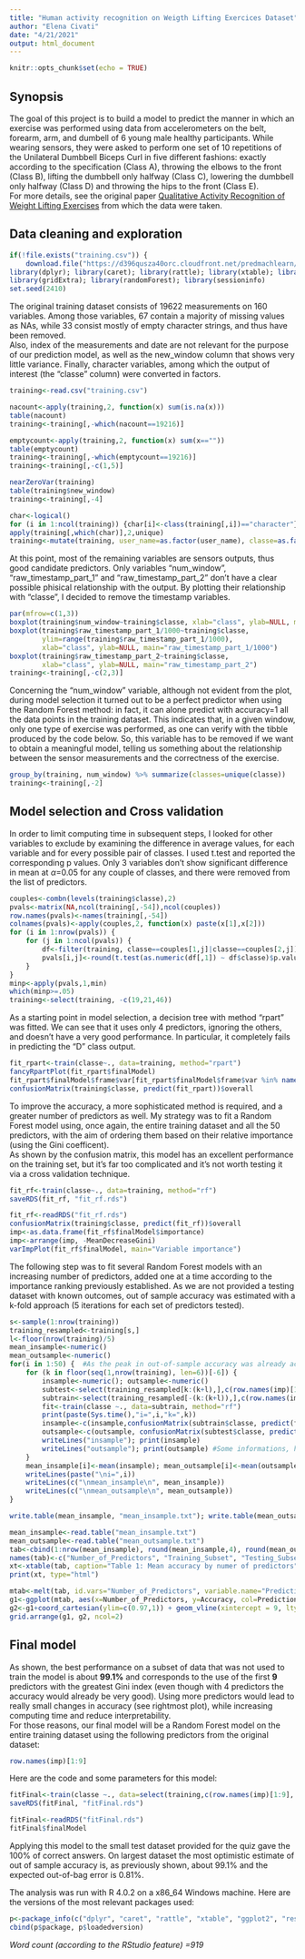 ```yaml
---
title: "Human activity recognition on Weigth Lifting Exercices Dataset"
author: "Elena Civati"
date: "4/21/2021"
output: html_document
---
```


```r
knitr::opts_chunk$set(echo = TRUE)
```
## Synopsis

The goal of this project is to build a model to predict the manner in which an exercise was performed using data from accelerometers on the belt, forearm, arm, and dumbell of 6 young male healthy participants. While wearing sensors, they were asked to perform one set of 10 repetitions of the Unilateral Dumbbell Biceps Curl in five different fashions: exactly according to the specification (Class A), throwing the elbows to the front (Class B), lifting the dumbbell only halfway (Class C), lowering the dumbbell only halfway (Class D) and throwing the hips to the front (Class E).  
For more details, see the original paper [Qualitative Activity Recognition of Weight Lifting Exercises](http://groupware.les.inf.puc-rio.br/work.jsf?p1=11201) from which the data were taken.  

## Data cleaning and exploration

```r
if(!file.exists("training.csv")) {
    download.file("https://d396qusza40orc.cloudfront.net/predmachlearn/pml-training.csv", "training.csv")}
library(dplyr); library(caret); library(rattle); library(xtable); library(ggplot2); library(reshape2)
library(gridExtra); library(randomForest); library(sessioninfo)
set.seed(2410)
```
The original training dataset consists of 19622 measurements on 160 variables. Among those variables, 67 contain a majority of missing values as NAs, while 33 consist mostly of empty character strings, and thus have been removed.  
Also, index of the measurements and date are not relevant for the purpose of our prediction model, as well as the new_window column that shows very little variance.
Finally, character variables, among which the output of interest (the "classe" column) were converted in factors.

```r
training<-read.csv("training.csv")

nacount<-apply(training,2, function(x) sum(is.na(x)))
table(nacount)
training<-training[,-which(nacount==19216)]

emptycount<-apply(training,2, function(x) sum(x==""))
table(emptycount)
training<-training[,-which(emptycount==19216)]
training<-training[,-c(1,5)]

nearZeroVar(training)
table(training$new_window)
training<-training[,-4]

char<-logical()
for (i in 1:ncol(training)) {char[i]<-class(training[,i])=="character"}
apply(training[,which(char)],2,unique)
training<-mutate(training, user_name=as.factor(user_name), classe=as.factor(classe))
```

At this point, most of the remaining variables are sensors outputs, thus good candidate predictors. Only variables "num_window", "raw_timestamp_part_1" and "raw_timestamp_part_2" don't have a clear possible phisical relationship with the output. By plotting their relationship with "classe", I decided to remove the timestamp variables.  
```r
par(mfrow=c(1,3))
boxplot(training$num_window~training$classe, xlab="class", ylab=NULL, main="num_window")
boxplot(training$raw_timestamp_part_1/1000~training$classe, 
        ylim=range(training$raw_timestamp_part_1/1000),
        xlab="class", ylab=NULL, main="raw_timestamp_part_1/1000")
boxplot(training$raw_timestamp_part_2~training$classe,
        xlab="class", ylab=NULL, main="raw_timestamp_part_2")
training<-training[,-c(2,3)]
```
Concerning the "num_window" variable, although not evident from the plot, during model selection it turned out to be a perfect predictor when using the Random Forest method: in fact, it can alone predict with accuracy=1 all the data points in the training dataset. This indicates that, in a given window, only one type of exercise was performed, as one can verify with the tibble produced by the code below. So, this variable has to be removed if we want to obtain a meaningful model, telling us something about the relationship between the sensor measurements and the correctness of the exercise. 

```r
group_by(training, num_window) %>% summarize(classes=unique(classe))
training<-training[,-2]
```


## Model selection and Cross validation

In order to limit computing time in subsequent steps, I looked for other variables to exclude by examining the difference in average values, for each variable and for every possible pair of classes. I used t.test and reported the corresponding p values. Only 3 variables don't show significant difference in mean at $\alpha$=0.05 for any couple of classes, and there were removed from the list of predictors.

```r
couples<-combn(levels(training$classe),2)
pvals<-matrix(NA,ncol(training[,-54]),ncol(couples))
row.names(pvals)<-names(training[,-54])
colnames(pvals)<-apply(couples,2, function(x) paste(x[1],x[2]))
for (i in 1:nrow(pvals)) {
    for (j in 1:ncol(pvals)) {
        df<-filter(training, classe==couples[1,j]|classe==couples[2,j])[,c(i,54)]
        pvals[i,j]<-round(t.test(as.numeric(df[,1]) ~ df$classe)$p.value,3)
    }
}
minp<-apply(pvals,1,min)
which(minp>=.05)
training<-select(training, -c(19,21,46))
```

As  a starting point in model selection, a decision tree with method "rpart" was fitted. We can see that it uses only 4 predictors, ignoring the others, and doesn't have a very good performance. In particular, it completely fails in predicting the "D" class output.
```r
fit_rpart<-train(classe~., data=training, method="rpart")
fancyRpartPlot(fit_rpart$finalModel)
fit_rpart$finalModel$frame$var[fit_rpart$finalModel$frame$var %in% names(training)]
confusionMatrix(training$classe, predict(fit_rpart))$overall
``` 

To improve the accuracy, a more sophisticated method is required, and a greater number of predictors as well. My strategy was to fit a Random Forest model using, once again, the entire training dataset and all the 50 predictors, with the aim of ordering them based on their relative importance (using the Gini coefficent).  
As shown by the confusion matrix, this model has an excellent performance on the training set, but it's far too complicated and it's not worth testing it via a cross validation technique.
```r
fit_rf<-train(classe~., data=training, method="rf")
saveRDS(fit_rf, "fit_rf.rds")
```

``` r
fit_rf<-readRDS("fit_rf.rds")
confusionMatrix(training$classe, predict(fit_rf))$overall
imp<-as.data.frame(fit_rf$finalModel$importance)
imp<-arrange(imp, -MeanDecreaseGini)
varImpPlot(fit_rf$finalModel, main="Variable importance")

```
The following step was to fit several Random Forest models with an increasing number of predictors, added one at a time according to the importance ranking previously established.
As we are not provided a testing dataset with known outcomes, out of sample accuracy was estimated with a k-fold approach (5 iterations for each set of predictors tested).
```r
s<-sample(1:nrow(training))
training_resampled<-training[s,]
l<-floor(nrow(training)/5)
mean_insample<-numeric()
mean_outsample<-numeric()
for(i in 1:50) {  #As the peak in out-of-sample accuracy was already achieved, the loop was interrupted at i=12 (after 13hrs of computation)
    for (k in floor(seq(1,nrow(training), len=6))[-6]) {
        insample<-numeric(); outsample<-numeric()
        subtest<-select(training_resampled[k:(k+l),],c(row.names(imp)[1:i], classe))
        subtrain<-select(training_resampled[-(k:(k+l)),],c(row.names(imp)[1:i], classe))
        fit<-train(classe ~., data=subtrain, method="rf")
        print(paste(Sys.time(),"i=",i,"k=",k)) 
        insample<-c(insample,confusionMatrix(subtrain$classe, predict(fit))$overall[1])
        outsample<-c(outsample, confusionMatrix(subtest$classe, predict(fit, subtest))$overall[1])
        writeLines("insample"); print(insample)
        writeLines("outsample"); print(outsample) #Some informations, here not shown, were printed out at the end of each loop, in order to supervise computation
    }
    mean_insample[i]<-mean(insample); mean_outsample[i]<-mean(outsample)
    writeLines(paste("\ni=",i))
    writeLines(c("\nmean_insample\n", mean_insample))
    writeLines(c("\nmean_outsample\n", mean_outsample))
}
```

``` r
write.table(mean_insample, "mean_insample.txt"); write.table(mean_outsample, "mean_outsample.txt")
```

```r
mean_insample<-read.table("mean_insample.txt")
mean_outsample<-read.table("mean_outsample.txt")
tab<-cbind(1:nrow(mean_insample), round(mean_insample,4), round(mean_outsample,4))
names(tab)<-c("Number_of_Predictors", "Training_Subset", "Testing_Subset")
xt<-xtable(tab, caption="Table 1: Mean accuracy by numer of predictors", digits=4)
print(xt, type="html")
```


```r
mtab<-melt(tab, id.vars="Number_of_Predictors", variable.name="Predictions_on", value.name="Accuracy")
g1<-ggplot(mtab, aes(x=Number_of_Predictors, y=Accuracy, col=Predictions_on))+ geom_line()+geom_point(pch=19, col=rep(1:12,2), cex=2)+ geom_hline(yintercept=1)+ scale_x_continuous(breaks=1:12)+ ylab("Accuracy %")
g2<-g1+coord_cartesian(ylim=c(0.97,1)) + geom_vline(xintercept = 9, lty=2)+ ggtitle(NULL, "Zoom")
grid.arrange(g1, g2, ncol=2)
```


## Final model

As shown, the best performance on a subset of data that was not used to train the model is about **99.1%** and corresponds to the use of the first **9** predictors with the greatest Gini index (even though with 4 predictors the accuracy would already be very good). Using more predictors would lead to really small changes in accuracy (see rightmost plot), while increasing computing time and reduce interpretability.  
For those reasons, our final model will be a Random Forest model on the entire training dataset using the following predictors from the original dataset:
```r
row.names(imp)[1:9]
```
Here are the code and some parameters for this model:

```r
fitFinal<-train(classe ~., data=select(training,c(row.names(imp)[1:9], classe)), method="rf")
saveRDS(fitFinal, "fitFinal.rds")
```

``` r
fitFinal<-readRDS("fitFinal.rds")
fitFinal$finalModel
```

Applying this model to the small test dataset provided for the quiz gave the 100% of correct answers. On largest dataset the most optimistic estimate of out of sample accuracy is, as previously shown, about 99.1% and the expected out-of-bag error is 0.81%.

The analysis was run with R 4.0.2 on a x86_64 Windows machine. Here are the versions of the most relevant packages used:
```r
p<-package_info(c("dplyr", "caret", "rattle", "xtable", "ggplot2", "reshape2", "gridExtra", "randomForest"),dependencies = F)
cbind(p$package, p$loadedversion)
```

*Word count (according to the RStudio feature) =919*